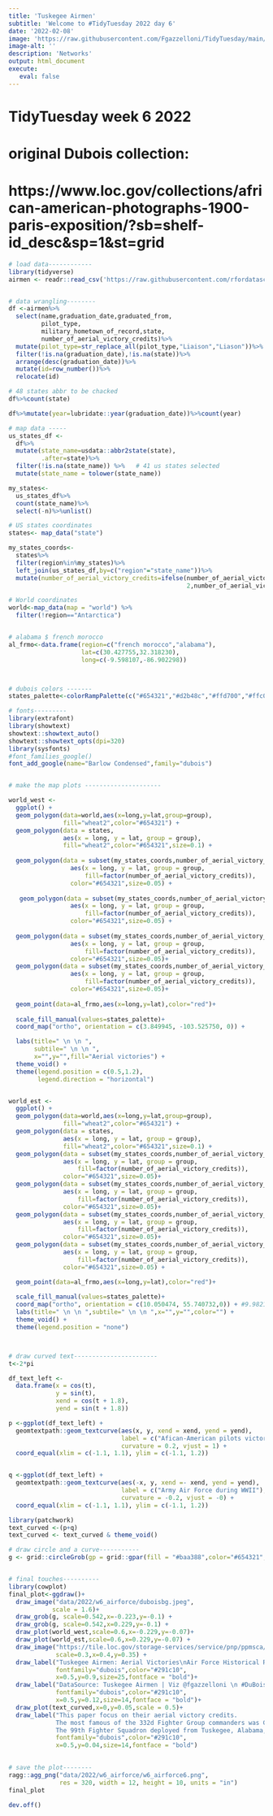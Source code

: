 ```yaml
---
title: 'Tuskegee Airmen'
subtitle: 'Welcome to #TidyTuesday 2022 day 6'
date: '2022-02-08'
image: 'https://raw.githubusercontent.com/Fgazzelloni/TidyTuesday/main/data/2022/w6_airforce/w6_airforce.png'
image-alt: ''
description: 'Networks'
output: html_document
execute: 
   eval: false
---
```




# TidyTuesday week 6 2022
# original Dubois collection:
# https://www.loc.gov/collections/african-american-photographs-1900-paris-exposition/?sb=shelf-id_desc&sp=1&st=grid
```r

# load data------------
library(tidyverse)
airmen <- readr::read_csv('https://raw.githubusercontent.com/rfordatascience/tidytuesday/master/data/2022/2022-02-08/airmen.csv')


# data wrangling--------
df <-airmen%>%
  select(name,graduation_date,graduated_from,
         pilot_type,
         military_hometown_of_record,state,
         number_of_aerial_victory_credits)%>%
  mutate(pilot_type=str_replace_all(pilot_type,"Liaison","Liason"))%>%
  filter(!is.na(graduation_date),!is.na(state))%>%
  arrange(desc(graduation_date))%>%
  mutate(id=row_number())%>%
  relocate(id)

# 48 states abbr to be chacked
df%>%count(state)

df%>%mutate(year=lubridate::year(graduation_date))%>%count(year)

# map data -----
us_states_df <-
  df%>%
  mutate(state_name=usdata::abbr2state(state),
         .after=state)%>% 
  filter(!is.na(state_name)) %>%   # 41 us states selected
  mutate(state_name = tolower(state_name)) 

my_states<-
  us_states_df%>%
  count(state_name)%>%
  select(-n)%>%unlist()

# US states coordinates 
states<- map_data("state")

my_states_coords<- 
  states%>%
  filter(region%in%my_states)%>%
  left_join(us_states_df,by=c("region"="state_name"))%>%
  mutate(number_of_aerial_victory_credits=ifelse(number_of_aerial_victory_credits==1.5,
                                                 2,number_of_aerial_victory_credits))

# World coordinates
world<-map_data(map = "world") %>%
  filter(!region=="Antarctica")


# alabama $ french morocco
al_frmo<-data.frame(region=c("french morocco","alabama"),
                    lat=c(30.427755,32.318230),
                    long=c(-9.598107,-86.902298))



# dubois colors -------
states_palette<-colorRampPalette(c("#654321","#d2b48c","#ffd700","#ffc0cb","#dc143c","#00aa00","#4682b4"))(5)

# fonts---------
library(extrafont)
library(showtext)
showtext::showtext_auto()
showtext::showtext_opts(dpi=320)
library(sysfonts)
#font_families_google()
font_add_google(name="Barlow Condensed",family="dubois")


# make the map plots ---------------------

world_west <-
  ggplot() +
  geom_polygon(data=world,aes(x=long,y=lat,group=group),
               fill="wheat2",color="#654321") +
  geom_polygon(data = states,
               aes(x = long, y = lat, group = group),
               fill="wheat2",color="#654321",size=0.1) +
    
  geom_polygon(data = subset(my_states_coords,number_of_aerial_victory_credits==1),
                 aes(x = long, y = lat, group = group,
                     fill=factor(number_of_aerial_victory_credits)),
                 color="#654321",size=0.05) +
   
   geom_polygon(data = subset(my_states_coords,number_of_aerial_victory_credits==2),
                 aes(x = long, y = lat, group = group,
                     fill=factor(number_of_aerial_victory_credits)),
                 color="#654321",size=0.05) +
    
  geom_polygon(data = subset(my_states_coords,number_of_aerial_victory_credits==3),
                 aes(x = long, y = lat, group = group,
                     fill=factor(number_of_aerial_victory_credits)),
                 color="#654321",size=0.05)+  
  geom_polygon(data = subset(my_states_coords,number_of_aerial_victory_credits==4),
                 aes(x = long, y = lat, group = group,
                     fill=factor(number_of_aerial_victory_credits)),
                 color="#654321",size=0.05)+
  
  geom_point(data=al_frmo,aes(x=long,y=lat),color="red")+
  
  scale_fill_manual(values=states_palette)+
  coord_map("ortho", orientation = c(3.849945, -103.525750, 0)) +

  labs(title=" \n \n ",
       subtile=" \n \n ",
       x="",y="",fill="Aerial victories") +
  theme_void() +
  theme(legend.position = c(0.5,1.2),
        legend.direction = "horizontal")


world_est <-  
  ggplot() +
  geom_polygon(data=world,aes(x=long,y=lat,group=group),
               fill="wheat2",color="#654321") +
  geom_polygon(data = states,
               aes(x = long, y = lat, group = group),
               fill="wheat2",color="#654321",size=0.1) +
  geom_polygon(data = subset(my_states_coords,number_of_aerial_victory_credits==1),
               aes(x = long, y = lat, group = group,
                   fill=factor(number_of_aerial_victory_credits)),
               color="#654321",size=0.05)+
  geom_polygon(data = subset(my_states_coords,number_of_aerial_victory_credits==2),
               aes(x = long, y = lat, group = group,
                   fill=factor(number_of_aerial_victory_credits)),
               color="#654321",size=0.05)+
  geom_polygon(data = subset(my_states_coords,number_of_aerial_victory_credits==3),
               aes(x = long, y = lat, group = group,
                   fill=factor(number_of_aerial_victory_credits)),
               color="#654321",size=0.05)+  
  geom_polygon(data = subset(my_states_coords,number_of_aerial_victory_credits==4),
               aes(x = long, y = lat, group = group,
                   fill=factor(number_of_aerial_victory_credits)),
               color="#654321",size=0.05) + 

  geom_point(data=al_frmo,aes(x=long,y=lat),color="red")+
  
  scale_fill_manual(values=states_palette)+
  coord_map("ortho", orientation = c(10.050474, 55.740732,0)) + #9.982182, 49.595135, 0)) + 
  labs(title=" \n \n ",subtile=" \n \n ",x="",y="",color="") +
  theme_void() +
  theme(legend.position = "none")



# draw curved text-----------------------
t<-2*pi

df_text_left <- 
  data.frame(x = cos(t),
             y = sin(t),
             xend = cos(t + 1.8),
             yend = sin(t + 1.8))

p <-ggplot(df_text_left) +
  geomtextpath::geom_textcurve(aes(x, y, xend = xend, yend = yend),
                               label = c("Afican-American pilots victory"),
                               curvature = 0.2, vjust = 1) +
  coord_equal(xlim = c(-1.1, 1.1), ylim = c(-1.1, 1.2))


q <-ggplot(df_text_left) +
  geomtextpath::geom_textcurve(aes(-x, y, xend =- xend, yend = yend),
                               label = c("Army Air Force during WWII"),
                               curvature = -0.2, vjust = -0) +
  coord_equal(xlim = c(-1.1, 1.1), ylim = c(-1.1, 1.2))

library(patchwork)
text_curved <-(p+q)
text_curved <- text_curved & theme_void()

# draw circle and a curve-----------
g <- grid::circleGrob(gp = grid::gpar(fill = "#baa388",color="#654321",size=0.5))


# final touches----------
library(cowplot)
final_plot<-ggdraw()+
  draw_image("data/2022/w6_airforce/duboisbg.jpeg",
            scale = 1.6)+
  draw_grob(g, scale=0.542,x=-0.223,y=-0.1) +
  draw_grob(g, scale=0.542,x=0.229,y=-0.1) +
  draw_plot(world_west,scale=0.6,x=-0.229,y=-0.07)+
  draw_plot(world_est,scale=0.6,x=0.229,y=-0.07) +
  draw_image("https://tile.loc.gov/storage-services/service/pnp/ppmsca/33800/33863r.jpg",
             scale=0.3,x=0.4,y=0.35) +
  draw_label("Tuskegee Airmen: Aerial Victories\nAir Force Historical Research Agency\nGraduation 1942 - 1948", 
             fontfamily="dubois",color="#291c10",
             x=0.5,y=0.9,size=25,fontface = "bold")+
  draw_label("DataSource: Tuskegee Airmen | Viz @fgazzelloni \n #DuBoisChallenge | #TidyTuesday 2022/06", 
             fontfamily="dubois",color="#291c10",
             x=0.5,y=0.12,size=14,fontface = "bold")+
  draw_plot(text_curved,x=0,y=0.05,scale = 0.5)+
  draw_label("This paper focus on their aerial victory credits. 
             The most famous of the 332d Fighter Group commanders was Col.Benjamin O. Davis,Jr.
             The 99th Fighter Squadron deployed from Tuskegee, Alabama, to French Morocco in April 1943.",
             fontfamily="dubois",color="#291c10",
             x=0.5,y=0.04,size=14,fontface = "bold")
  

# save the plot--------
ragg::agg_png("data/2022/w6_airforce/w6_airforce6.png",
              res = 320, width = 12, height = 10, units = "in")
final_plot

dev.off()

```

